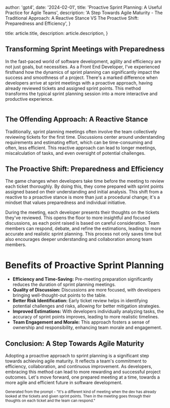 
  author: 'gpt4',
  date: '2024-02-01',
  title: 'Proactive Sprint Planning: A Useful Practice for Agile Teams',
  description:
    'A Step Towards Agile Maturity - The Traditional Approach: A Reactive Stance VS The Proactive Shift: Preparedness and Efficiency',
}

  title: article.title,
  description: article.description,
}


## Transforming Sprint Meetings with Preparedness

In the fast-paced world of software development, agility and efficiency are not just goals, but necessities. As a Front End Developer,
I've experienced firsthand how the dynamics of sprint planning can significantly impact the success and smoothness of a project.
There's a marked difference when developers arrive at sprint meetings with a proactive approach, having already reviewed tickets and assigned sprint points.
This method transforms the typical sprint planning session into a more interactive and productive experience.

<Image src={remoteDev} alt="" />

## The Offending Approach: A Reactive Stance

Traditionally, sprint planning meetings often involve the team collectively reviewing tickets for the first time. Discussions center around understanding requirements and estimating effort, which can be time-consuming and often, less efficient. This reactive approach can lead to longer meetings, miscalculation of tasks, and even oversight of potential challenges.

## The Proactive Shift: Preparedness and Efficiency

The game changes when developers take time before the meeting to review each ticket thoroughly. By doing this, they come prepared with sprint points assigned based on their understanding and initial analysis. This shift from a reactive to a proactive stance is more than just a procedural change; it's a mindset that values preparedness and individual initiative.

During the meeting, each developer presents their thoughts on the tickets they've reviewed. This opens the floor to more insightful and focused discussions, as each point raised is based on careful consideration. Team members can respond, debate, and refine the estimations, leading to more accurate and realistic sprint planning. This process not only saves time but also encourages deeper understanding and collaboration among team members.

# Benefits of Proactive Sprint Planning

<ul>
  <li><strong>Efficiency and Time-Saving:</strong> Pre-meeting preparation significantly reduces the duration of sprint planning meetings.</li>
  <li><strong>Quality of Discussion:</strong> Discussions are more focused, with developers bringing well-thought-out points to the table.</li>
  <li><strong>Better Risk Identification:</strong> Early ticket review helps in identifying potential challenges and risks, allowing for better mitigation strategies.</li>
  <li><strong>Improved Estimations:</strong> With developers individually analyzing tasks, the accuracy of sprint points improves, leading to more realistic timelines.</li>
  <li><strong>Team Engagement and Morale:</strong> This approach fosters a sense of ownership and responsibility, enhancing team morale and engagement.</li>
</ul>

## Conclusion: A Step Towards Agile Maturity

Adopting a proactive approach to sprint planning is a significant step towards achieving agile maturity. It reflects a team's commitment to efficiency, collaboration, and continuous improvement. As developers, embracing this method can lead to more rewarding and successful project outcomes. Let's move forward, one prepared meeting at a time, towards a more agile and efficient future in software development.

<small>Generated from the prompt - "It's a different kind of meeting when the dev has already looked at the tickets and given sprint points. Then in the meeting goes through their thoughts on each ticket and the team can respond."</small>
